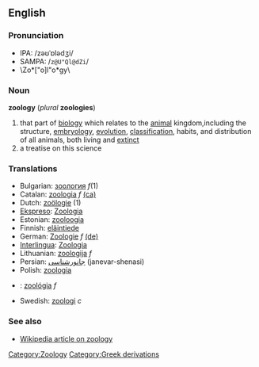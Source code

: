 ==English==

===Pronunciation===
*IPA: /zəʊˈɒlədʒi/
*SAMPA: /<tt>z@U"Ql@dZi</tt>/
*\Zo*["o]l"o*gy\

===Noun===
'''zoology''' (''plural'' '''zoologies''')
# that part of [[biology]] which relates to the [[animal]] kingdom,including the structure, [[embryology]], [[evolution]], [[classification]], habits, and distribution of all animals, both living and [[extinct]]
# a treatise on this science

===Translations===
*Bulgarian: [[зоология]] ''f''(1)
*Catalan: [[zoologia]] ''f'' [[:ca:zoologia|(ca)]] 
*Dutch: [[zoölogie]] (1)
*[[Ekspreso]]: [[Zoologia]]
*Estonian: [[zooloogia]]
*Finnish: [[eläintiede]]
*German: [[Zoologie]] ''f'' [[:de:Zoologie|(de)]] 
*[[Interlingua]]: [[Zoologia]]
*Lithuanian: [[zoologija]] ''f''
*Persian: [[جانورشناسی]] (janevar-shenasi)
*Polish: [[zoologia]]
*{{sk}}: [[zoológia#Slovak|zoológia]] ''f''
*Swedish: [[zoologi#Swedish|zoologi]] ''c''

===See also===

*[[w:zoology|Wikipedia article on zoology]]
[[Category:Zoology]]
[[Category:Greek derivations]]